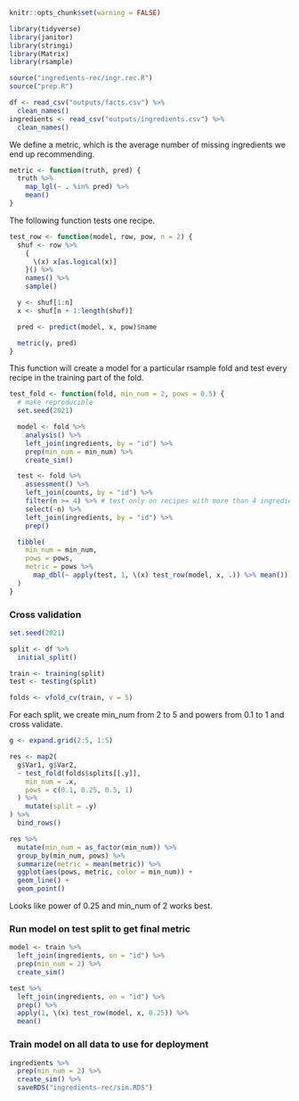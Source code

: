 ```r
knitr::opts_chunk$set(warning = FALSE)
```

```r
library(tidyverse)
library(janitor)
library(stringi)
library(Matrix)
library(rsample)

source("ingredients-rec/ingr.rec.R")
source("prep.R")
```

```r
df <- read_csv("outputs/facts.csv") %>%
  clean_names()
ingredients <- read_csv("outputs/ingredients.csv") %>%
  clean_names()
```

We define a metric, which is the average number of missing ingredients we end up recommending.

```r
metric <- function(truth, pred) {
  truth %>%
    map_lgl(~ . %in% pred) %>%
    mean()
}
```

The following function tests one recipe.

```r
test_row <- function(model, row, pow, n = 2) {
  shuf <- row %>%
    {
      \(x) x[as.logical(x)]
    }() %>%
    names() %>%
    sample()

  y <- shuf[1:n]
  x <- shuf[n + 1:length(shuf)]

  pred <- predict(model, x, pow)$name

  metric(y, pred)
}
```

This function will create a model for a particular rsample fold and test every recipe in the training part of the fold.

```r
test_fold <- function(fold, min_num = 2, pows = 0.5) {
  # make reproducible
  set.seed(2021)

  model <- fold %>%
    analysis() %>%
    left_join(ingredients, by = "id") %>%
    prep(min_num = min_num) %>%
    create_sim()

  test <- fold %>%
    assessment() %>%
    left_join(counts, by = "id") %>%
    filter(n >= 4) %>% # test only on recipes with more than 4 ingredients
    select(-n) %>%
    left_join(ingredients, by = "id") %>%
    prep()

  tibble(
    min_num = min_num,
    pows = pows,
    metric = pows %>%
      map_dbl(~ apply(test, 1, \(x) test_row(model, x, .)) %>% mean())
  )
}
```

### Cross validation

```r
set.seed(2021)

split <- df %>%
  initial_split()

train <- training(split)
test <- testing(split)

folds <- vfold_cv(train, v = 5)
```

For each split, we create min_num from 2 to 5 and powers from 0.1 to 1 and cross validate.

```r
g <- expand.grid(2:5, 1:5)

res <- map2(
  g$Var1, g$Var2,
  ~ test_fold(folds$splits[[.y]],
    min_num = .x,
    pows = c(0.1, 0.25, 0.5, 1)
  ) %>%
    mutate(split = .y)
) %>%
  bind_rows()

res %>%
  mutate(min_num = as_factor(min_num)) %>%
  group_by(min_num, pows) %>%
  summarize(metric = mean(metric)) %>%
  ggplot(aes(pows, metric, color = min_num)) +
  geom_line() +
  geom_point()
```

Looks like power of 0.25 and min_num of 2 works best.

### Run model on test split to get final metric

```r
model <- train %>%
  left_join(ingredients, on = "id") %>%
  prep(min_num = 2) %>%
  create_sim()

test %>%
  left_join(ingredients, on = "id") %>%
  prep() %>%
  apply(1, \(x) test_row(model, x, 0.25)) %>%
  mean()
```

### Train model on all data to use for deployment

```r
ingredients %>%
  prep(min_num = 2) %>%
  create_sim() %>%
  saveRDS("ingredients-rec/sim.RDS")
```
